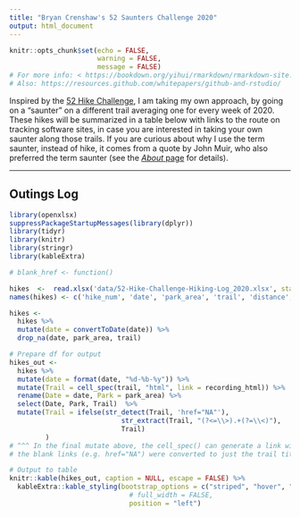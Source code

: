 ```yaml
---
title: "Bryan Crenshaw's 52 Saunters Challenge 2020"
output: html_document
---
```


```r
knitr::opts_chunk$set(echo = FALSE,
                      warning = FALSE,
                      message = FALSE)
# For more info: < https://bookdown.org/yihui/rmarkdown/rmarkdown-site.html >
# Also: https://resources.github.com/whitepapers/github-and-rstudio/
```

Inspired by the [52 Hike Challenge](https://www.52hikechallenge.com/), I am taking my own approach, by going on a "saunter" on a different trail averaging one for every week of 2020. These hikes will be summarized in a table below with links to the route on tracking software sites, in case you are interested in taking your own saunter along those trails. If you are curious about why I use the term saunter, instead of hike, it comes from a quote by John Muir, who also preferred the term saunter (see the [*About* page](about.html) for details).  

---

## Outings Log ##

```r
library(openxlsx)
suppressPackageStartupMessages(library(dplyr))
library(tidyr)
library(knitr)
library(stringr)
library(kableExtra)

```

```r

# blank_href <- function()
```


```r

hikes  <-  read.xlsx('data/52-Hike-Challenge-Hiking-Log_2020.xlsx', startRow = 6) 
names(hikes) <- c('hike_num', 'date', 'park_area', 'trail', 'distance', 'time', 'elevation_gain', 'difficulty', 'recording_app', 'recording_html', 'notes')

hikes <- 
  hikes %>% 
  mutate(date = convertToDate(date)) %>% 
  drop_na(date, park_area, trail)

# Prepare df for output
hikes_out <- 
  hikes %>% 
  mutate(date = format(date, "%d-%b-%y")) %>% 
  mutate(Trail = cell_spec(trail, "html", link = recording_html)) %>%
  rename(Date = date, Park = park_area) %>%
  select(Date, Park, Trail)  %>% 
  mutate(Trail = ifelse(str_detect(Trail, 'href="NA"'), 
                            str_extract(Trail, "(?<=\\>).+(?=\\<)"), 
                            Trail)
         )
# ^^^ In the final mutate above, the cell_spec() can generate a link with no target. Therefore,
# the blank links (e.g. href="NA") were converted to just the trail title without a link to nowhere.

# Output to table
knitr::kable(hikes_out, caption = NULL, escape = FALSE) %>%
  kableExtra::kable_styling(bootstrap_options = c("striped", "hover", "condensed", "responsive"),
                              # full_width = FALSE,
                              position = "left")
```


